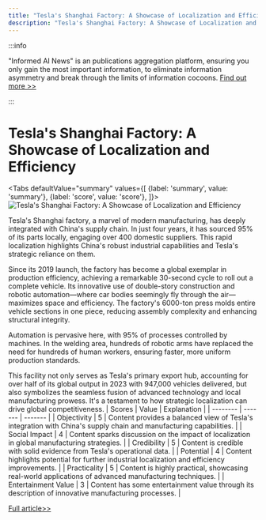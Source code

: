 ```yaml
---
title: "Tesla's Shanghai Factory: A Showcase of Localization and Efficiency"
description: "Tesla's Shanghai Factory: A Showcase of Localization and Efficiency"
---
```



:::info

"Informed AI News" is an publications aggregation platform, ensuring you only gain the most important information, to eliminate information asymmetry and break through the limits of information cocoons.  [Find out more >>](/docs/guides)

:::

# Tesla's Shanghai Factory: A Showcase of Localization and Efficiency


<Tabs
	defaultValue="summary"
	values={[
	{label: 'summary', value: 'summary'},
	{label: 'score', value: 'score'},
]}>
<TabItem value="summary">
<img
  src="https://image.informedainews.com/2024/06/06/Ar-wYl-1717676014-0.jpg"
  alt="Tesla's Shanghai Factory: A Showcase of Localization and Efficiency"
/>



Tesla's Shanghai factory, a marvel of modern manufacturing, has deeply integrated with China's supply chain. In just four years, it has sourced 95% of its parts locally, engaging over 400 domestic suppliers. This rapid localization highlights China's robust industrial capabilities and Tesla's strategic reliance on them.

Since its 2019 launch, the factory has become a global exemplar in production efficiency, achieving a remarkable 30-second cycle to roll out a complete vehicle. Its innovative use of double-story construction and robotic automation—where car bodies seemingly fly through the air—maximizes space and efficiency. The factory's 6000-ton press molds entire vehicle sections in one piece, reducing assembly complexity and enhancing structural integrity.

Automation is pervasive here, with 95% of processes controlled by machines. In the welding area, hundreds of robotic arms have replaced the need for hundreds of human workers, ensuring faster, more uniform production standards.

This facility not only serves as Tesla's primary export hub, accounting for over half of its global output in 2023 with 947,000 vehicles delivered, but also symbolizes the seamless fusion of advanced technology and local manufacturing prowess. It's a testament to how strategic localization can drive global competitiveness.
</TabItem>
<TabItem value="score">
	| Scores     | Value   | Explanation |
	| -------- | ------- | ------- |
	| Objectivity  | 5    | Content provides a balanced view of Tesla's integration with China's supply chain and manufacturing capabilities.    |
	| Social Impact | 4     | Content sparks discussion on the impact of localization in global manufacturing strategies.    |
	| Credibility    | 5    | Content is credible with solid evidence from Tesla's operational data.    |
	| Potential    | 4    | Content highlights potential for further industrial localization and efficiency improvements.    |
	| Practicality    | 5    | Content is highly practical, showcasing real-world applications of advanced manufacturing techniques.    |
	| Entertainment Value    | 3    | Content has some entertainment value through its description of innovative manufacturing processes.    |
</TabItem>
</Tabs>

[Full article>>](https://www.cnbeta.com.tw/articles/tech/1433695.htm)
